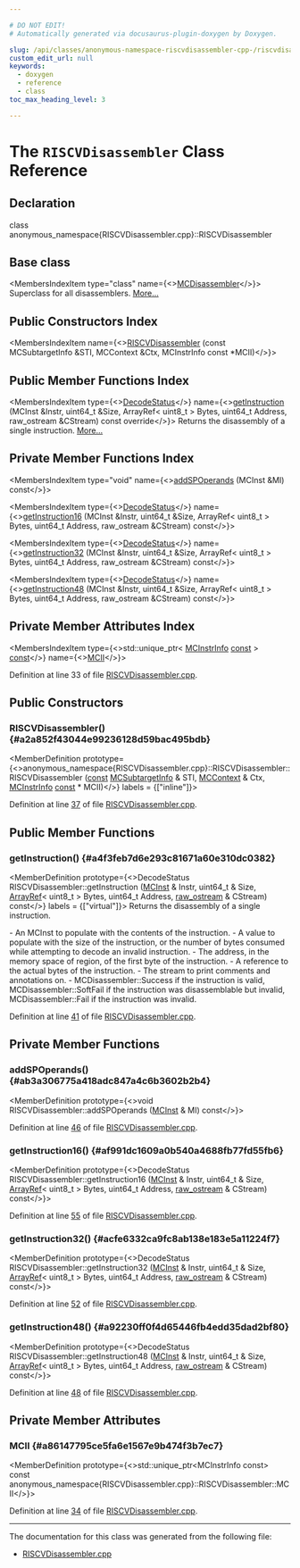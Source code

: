 ```yaml
---

# DO NOT EDIT!
# Automatically generated via docusaurus-plugin-doxygen by Doxygen.

slug: /api/classes/anonymous-namespace-riscvdisassembler-cpp-/riscvdisassembler
custom_edit_url: null
keywords:
  - doxygen
  - reference
  - class
toc_max_heading_level: 3

---
```





# The `RISCVDisassembler` Class Reference

<DoxygenPage pluginConfig={pluginConfig}>



## Declaration

<CodeBlock>class anonymous_namespace{RISCVDisassembler.cpp}::RISCVDisassembler</CodeBlock>

## Base class

<MembersIndex>

<MembersIndexItem
  type="class"
  name={<><a href="/docs/api/classes/llvm/mcdisassembler">MCDisassembler</a></>}>
Superclass for all disassemblers. <a href="/docs/api/classes/llvm/mcdisassembler/#details">More...</a>
</MembersIndexItem>

</MembersIndex>

## Public Constructors Index

<MembersIndex>

<MembersIndexItem
  name={<><a href="#a2a852f43044e99236128d59bac495bdb">RISCVDisassembler</a> (const MCSubtargetInfo &amp;STI, MCContext &amp;Ctx, MCInstrInfo const &#42;MCII)</>}>
</MembersIndexItem>

</MembersIndex>

## Public Member Functions Index

<MembersIndex>

<MembersIndexItem
  type={<><a href="/docs/api/classes/llvm/mcdisassembler/#a8eb822283e8f3200ca4b2a1ba0174e6a">DecodeStatus</a></>}
  name={<><a href="#a4f3feb7d6e293c81671a60e310dc0382">getInstruction</a> (MCInst &amp;Instr, uint64&#95;t &amp;Size, ArrayRef&lt; uint8&#95;t &gt; Bytes, uint64&#95;t Address, raw&#95;ostream &amp;CStream) const override</>}>
Returns the disassembly of a single instruction. <a href="#a4f3feb7d6e293c81671a60e310dc0382">More...</a>
</MembersIndexItem>

</MembersIndex>

## Private Member Functions Index

<MembersIndex>

<MembersIndexItem
  type="void"
  name={<><a href="#ab3a306775a418adc847a4c6b3602b2b4">addSPOperands</a> (MCInst &amp;MI) const</>}>
</MembersIndexItem>

<MembersIndexItem
  type={<><a href="/docs/api/classes/llvm/mcdisassembler/#a8eb822283e8f3200ca4b2a1ba0174e6a">DecodeStatus</a></>}
  name={<><a href="#af991dc1609a0b540a4688fb77fd55fb6">getInstruction16</a> (MCInst &amp;Instr, uint64&#95;t &amp;Size, ArrayRef&lt; uint8&#95;t &gt; Bytes, uint64&#95;t Address, raw&#95;ostream &amp;CStream) const</>}>
</MembersIndexItem>

<MembersIndexItem
  type={<><a href="/docs/api/classes/llvm/mcdisassembler/#a8eb822283e8f3200ca4b2a1ba0174e6a">DecodeStatus</a></>}
  name={<><a href="#acfe6332ca9fc8ab138e183e5a11224f7">getInstruction32</a> (MCInst &amp;Instr, uint64&#95;t &amp;Size, ArrayRef&lt; uint8&#95;t &gt; Bytes, uint64&#95;t Address, raw&#95;ostream &amp;CStream) const</>}>
</MembersIndexItem>

<MembersIndexItem
  type={<><a href="/docs/api/classes/llvm/mcdisassembler/#a8eb822283e8f3200ca4b2a1ba0174e6a">DecodeStatus</a></>}
  name={<><a href="#a92230ff0f4d65446fb4edd35dad2bf80">getInstruction48</a> (MCInst &amp;Instr, uint64&#95;t &amp;Size, ArrayRef&lt; uint8&#95;t &gt; Bytes, uint64&#95;t Address, raw&#95;ostream &amp;CStream) const</>}>
</MembersIndexItem>

</MembersIndex>

## Private Member Attributes Index

<MembersIndex>

<MembersIndexItem
  type={<>std::unique&#95;ptr&lt; <a href="/docs/api/classes/llvm/mcinstrinfo">MCInstrInfo</a> <a href="/docs/api/files/lib/lib/target/lib/target/aarch64/aarch64promoteconstant-cpp/#a90f8350fecae261c25be85d38b451bff">const</a>  &gt; <a href="/docs/api/files/lib/lib/target/lib/target/aarch64/aarch64promoteconstant-cpp/#a90f8350fecae261c25be85d38b451bff">const</a></>}
  name={<><a href="#a86147795ce5fa6e1567e9b474f3b7ec7">MCII</a></>}>
</MembersIndexItem>

</MembersIndex>


Definition at line 33 of file <a href="/docs/api/files/lib/lib/target/lib/target/riscv/lib/target/riscv/disassembler/riscvdisassembler-cpp">RISCVDisassembler.cpp</a>.

<SectionDefinition>

## Public Constructors

### RISCVDisassembler() {#a2a852f43044e99236128d59bac495bdb}

<MemberDefinition
  prototype={<>anonymous&#95;namespace&#123;RISCVDisassembler.cpp&#125;::RISCVDisassembler::RISCVDisassembler (<a href="/docs/api/files/lib/lib/target/lib/target/aarch64/aarch64promoteconstant-cpp/#a90f8350fecae261c25be85d38b451bff">const</a> <a href="/docs/api/classes/llvm/mcsubtargetinfo">MCSubtargetInfo</a> &amp; STI, <a href="/docs/api/classes/llvm/mccontext">MCContext</a> &amp; Ctx, <a href="/docs/api/classes/llvm/mcinstrinfo">MCInstrInfo</a> <a href="/docs/api/files/lib/lib/target/lib/target/aarch64/aarch64promoteconstant-cpp/#a90f8350fecae261c25be85d38b451bff">const</a> &#42; MCII)</>}
  labels = {["inline"]}>

Definition at line <a href="/docs/api/files/lib/lib/target/lib/target/riscv/lib/target/riscv/disassembler/riscvdisassembler-cpp/#l00037">37</a> of file <a href="/docs/api/files/lib/lib/target/lib/target/riscv/lib/target/riscv/disassembler/riscvdisassembler-cpp">RISCVDisassembler.cpp</a>.
</MemberDefinition>

</SectionDefinition>

<SectionDefinition>

## Public Member Functions

### getInstruction() {#a4f3feb7d6e293c81671a60e310dc0382}

<MemberDefinition
  prototype={<>DecodeStatus RISCVDisassembler::getInstruction (<a href="/docs/api/classes/llvm/mcinst">MCInst</a> &amp; Instr, uint64&#95;t &amp; Size, <a href="/docs/api/classes/llvm/arrayref">ArrayRef</a>&lt; uint8&#95;t &gt; Bytes, uint64&#95;t Address, <a href="/docs/api/classes/llvm/raw-ostream">raw&#95;ostream</a> &amp; CStream) const</>}
  labels = {["virtual"]}>
Returns the disassembly of a single instruction.

<ParametersList title="Parameters">
<ParametersListItem name="Instr">- An MCInst to populate with the contents of the instruction.</ParametersListItem>
<ParametersListItem name="Size">- A value to populate with the size of the instruction, or the number of bytes consumed while attempting to decode an invalid instruction.</ParametersListItem>
<ParametersListItem name="Address">- The address, in the memory space of region, of the first byte of the instruction.</ParametersListItem>
<ParametersListItem name="Bytes">- A reference to the actual bytes of the instruction.</ParametersListItem>
<ParametersListItem name="CStream">- The stream to print comments and annotations on.</ParametersListItem>
</ParametersList>

<SectionUser title="Returns">
- MCDisassembler::Success if the instruction is valid, MCDisassembler::SoftFail if the instruction was disassemblable but invalid, MCDisassembler::Fail if the instruction was invalid.
</SectionUser>

Definition at line <a href="/docs/api/files/lib/lib/target/lib/target/riscv/lib/target/riscv/disassembler/riscvdisassembler-cpp/#l00041">41</a> of file <a href="/docs/api/files/lib/lib/target/lib/target/riscv/lib/target/riscv/disassembler/riscvdisassembler-cpp">RISCVDisassembler.cpp</a>.
</MemberDefinition>

</SectionDefinition>

<SectionDefinition>

## Private Member Functions

### addSPOperands() {#ab3a306775a418adc847a4c6b3602b2b4}

<MemberDefinition
  prototype={<>void RISCVDisassembler::addSPOperands (<a href="/docs/api/classes/llvm/mcinst">MCInst</a> &amp; MI) const</>}>

Definition at line <a href="/docs/api/files/lib/lib/target/lib/target/riscv/lib/target/riscv/disassembler/riscvdisassembler-cpp/#l00046">46</a> of file <a href="/docs/api/files/lib/lib/target/lib/target/riscv/lib/target/riscv/disassembler/riscvdisassembler-cpp">RISCVDisassembler.cpp</a>.
</MemberDefinition>

### getInstruction16() {#af991dc1609a0b540a4688fb77fd55fb6}

<MemberDefinition
  prototype={<>DecodeStatus RISCVDisassembler::getInstruction16 (<a href="/docs/api/classes/llvm/mcinst">MCInst</a> &amp; Instr, uint64&#95;t &amp; Size, <a href="/docs/api/classes/llvm/arrayref">ArrayRef</a>&lt; uint8&#95;t &gt; Bytes, uint64&#95;t Address, <a href="/docs/api/classes/llvm/raw-ostream">raw&#95;ostream</a> &amp; CStream) const</>}>

Definition at line <a href="/docs/api/files/lib/lib/target/lib/target/riscv/lib/target/riscv/disassembler/riscvdisassembler-cpp/#l00055">55</a> of file <a href="/docs/api/files/lib/lib/target/lib/target/riscv/lib/target/riscv/disassembler/riscvdisassembler-cpp">RISCVDisassembler.cpp</a>.
</MemberDefinition>

### getInstruction32() {#acfe6332ca9fc8ab138e183e5a11224f7}

<MemberDefinition
  prototype={<>DecodeStatus RISCVDisassembler::getInstruction32 (<a href="/docs/api/classes/llvm/mcinst">MCInst</a> &amp; Instr, uint64&#95;t &amp; Size, <a href="/docs/api/classes/llvm/arrayref">ArrayRef</a>&lt; uint8&#95;t &gt; Bytes, uint64&#95;t Address, <a href="/docs/api/classes/llvm/raw-ostream">raw&#95;ostream</a> &amp; CStream) const</>}>

Definition at line <a href="/docs/api/files/lib/lib/target/lib/target/riscv/lib/target/riscv/disassembler/riscvdisassembler-cpp/#l00052">52</a> of file <a href="/docs/api/files/lib/lib/target/lib/target/riscv/lib/target/riscv/disassembler/riscvdisassembler-cpp">RISCVDisassembler.cpp</a>.
</MemberDefinition>

### getInstruction48() {#a92230ff0f4d65446fb4edd35dad2bf80}

<MemberDefinition
  prototype={<>DecodeStatus RISCVDisassembler::getInstruction48 (<a href="/docs/api/classes/llvm/mcinst">MCInst</a> &amp; Instr, uint64&#95;t &amp; Size, <a href="/docs/api/classes/llvm/arrayref">ArrayRef</a>&lt; uint8&#95;t &gt; Bytes, uint64&#95;t Address, <a href="/docs/api/classes/llvm/raw-ostream">raw&#95;ostream</a> &amp; CStream) const</>}>

Definition at line <a href="/docs/api/files/lib/lib/target/lib/target/riscv/lib/target/riscv/disassembler/riscvdisassembler-cpp/#l00048">48</a> of file <a href="/docs/api/files/lib/lib/target/lib/target/riscv/lib/target/riscv/disassembler/riscvdisassembler-cpp">RISCVDisassembler.cpp</a>.
</MemberDefinition>

</SectionDefinition>

<SectionDefinition>

## Private Member Attributes

### MCII {#a86147795ce5fa6e1567e9b474f3b7ec7}

<MemberDefinition
  prototype={<>std::unique&#95;ptr&lt;MCInstrInfo const&gt; const anonymous&#95;namespace&#123;RISCVDisassembler.cpp&#125;::RISCVDisassembler::MCII</>}>

Definition at line <a href="/docs/api/files/lib/lib/target/lib/target/riscv/lib/target/riscv/disassembler/riscvdisassembler-cpp/#l00034">34</a> of file <a href="/docs/api/files/lib/lib/target/lib/target/riscv/lib/target/riscv/disassembler/riscvdisassembler-cpp">RISCVDisassembler.cpp</a>.
</MemberDefinition>

</SectionDefinition>

<hr/>

The documentation for this class was generated from the following file:

<ul>
<li><a href="/docs/api/files/lib/lib/target/lib/target/riscv/lib/target/riscv/disassembler/riscvdisassembler-cpp">RISCVDisassembler.cpp</a></li>
</ul>

</DoxygenPage>
